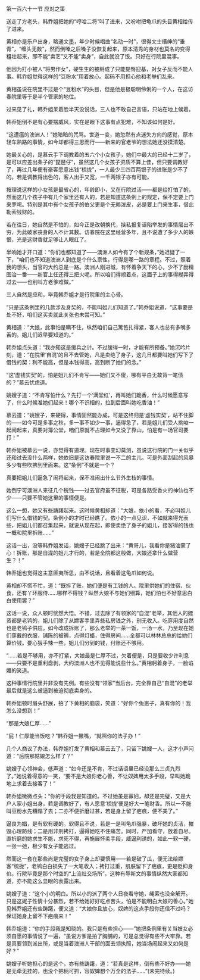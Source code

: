 

第一百六十一节 应对之策

送走了方老头，韩乔姐把她的“哼哈二将”叫了进来，又吩咐把龟爪的头目黄相给传了进来。

黄相亦是乐户出身，略通文墨，年少时候唱曲“名动一时”，很得文士缙绅的“垂青”，“缠头无数”，然而倒嗓之后嗓子没恢复起来，原本清秀的身材也莫名的变得粗壮起来，即不能“卖艺”又不能“卖身”，自此就没了饭。只好在行院里混事。

他因为打小被人“将男作女”，硬生生的被掰成了只能提臀迎基，对女子反而不能人事。韩乔姐觉得这样的“豆粉水”用着放心。起码不用担心他和老举们乱来。

黄相虽说在院里不过是个“豆粉水”的头目，但是他是极聪明伶俐的一个人，在这访春院里等于是半个管家的地位。

过来见了礼，韩乔姐呆着脸半天没说话，三人也不敢自己言语，只站在地上候着。

韩乔姐倒不是有心要摆威风，实在是眼下这事有点犯难，不知该如何是好。

“这遭瘟的澳洲人！”她暗暗的咒骂。世道一变，她忽然有点迷失方向的感觉，原本轻车熟路的事情，如今却都得三思而行――新来的官老爷的想法她还没摸清楚。

她最关心的，是慕云手下调教着的五六个小女孩子，她们中最大的已经十二岁了，是可以应差出条子的“琵琶仔”，虽然这几个女孩子资质不算上佳，但只要调教好了，再过几年便有豪客愿意出钱“梳拢”，一人最少三四百两银子的进账是少不了的。若是调教得出色的，客人出手又宽，一千两银子亦有可能。

按理说这样的小女孩是最省心的，年龄即小，又在行院过活――都是给打怕了的，然而这几个孩子中有几个家里还有人的，若是知道这条例上的规定，保不定要上门来罗唣。特别是其中有个女孩子的伯父更是个无赖泼皮，必是要上门来生事，借此勒索钱财的。

若在往日，她自然是不怕的，如今正是改朝换代，挟私报复诬陷举发的事情层出不穷，为此破家丧身的人不计其数。访春院在这里经营多年，且不说遭了多少人的嫉恨，光是这财香就足够让人眼红了。

半响她才开口道：“你们也都知道了――澳洲人如今有了个新规条，”她迟疑了一下，“咱们也不知道澳洲人到底是个什么禀性，行得是哪一路的章程。不过，照着我的想头，当官的大约总是一路。澳洲人刚进城，有怀着争天下的心，少不了励精图治一番――新官上任还得三把火呢。所以咱们得顺着点，这面子上的事得糊弄得过去――也别叫方老爹难做。”

三人自然是应和，毕竟韩乔姐才是行院里的主心骨。

“只是这条例里的几款涉及身契的，不能叫姐儿们知道了。”韩乔姐说道，“这事要是处不好，咱们这买卖就此关张也未尝可知。”

黄相道：“大娘，此事怕是瞒不住，纵然咱们自己篱笆扎得紧，客人也总有多嘴多舌的。姐儿们迟早要知道的。”

韩乔姐点头道：“我亦知这是缓兵之计。不过缓得一时，才能有所预备。”她沉吟片刻，道：“在院里‘自混’的且不去管她，凡是卖绝了身子，这几日都要叫她们写下了借钱的契：利不能高，但是本钱得高，高到断了她们的念。”

“这‘虚钱实契’的，怕是姐儿们不肯写――她们又不傻，哪有平白无故背一笔债的？”慕云忧虑道。

姚嫂子道：“不肯写怕什么？先打一个‘满堂红’，再叫她们跪香，什么时候愿意写了，什么时候准她们起来！哪个不识相的，拉到后面叫她吃香油！”

慕云道：“姚嫂子，来硬得，事情固然能办成，可是这终归是‘虚钱实契’，站不住脚的――如今可是多事之秋，多一事不如少一事，逼得急了，若是姐儿们受人挑唆一起闹起来，真要对簿公堂，咱们原就不占理如今又没了靠山，怕是有一场官司要打！”

韩乔姐被慕云一说，亦觉得有道理。现在时事变幻莫测，虽说这行院的门一关似乎还和过去没什么两样，她依旧是这访春院里说一不二的主儿。可是外面刮起的风暴多少有些吹拂到里面来。这“条例”不就是一个？

真要把姐儿们逼急了闹将起来，保不准闹出什么节外生枝的事情。

她倒宁可澳洲人来征几个税钱――过去官府虽不征税，可是各路受香火的神仙也不少――只要不管她这里的事情便是。

这么一想，她又有些踌躇起来。这时候黄相却道：“大娘，依小的看，不必叫姐儿们写什么借钱的契。条例小的才时已经瞧了。依小的一点见识，不如就来得光表些，把姐儿们都召集起来，就说从现在起，即使卖绝了身子的姐儿，接客得的钱也一概和院里拆账……”

这话一出，没等韩乔姐发话，姚嫂子已经跳了出来：“黄哥儿，我看你是猪油蒙了心！拆账，那是自混的姐儿才行的，若是全院都这般做，大娘还拿什么做营生？！”

韩乔姐也觉得这主意匪夷所思，由不说话，且看着这龟爪如何说。

黄相却不慌不忙，道：“既拆了账，她们便是有工钱的人。院里供她们的住宿、伙食，还有丫环服侍……哪样不得钱？纵然大娘不与她们细算，她们怕也不好意思白白使用罢？”

这话一说，众人顿时恍然大悟。不错，过去除了有领家的“自混”老举，其他人的嫖资都是老鸨的，姐儿们除了从嫖客手里弄些私房钱之外，别无收入。吃穿用度自然也是老鸨子供应。如今改成拆账了，那么老举的一茶一饭，一汤一水，乃至现在她们穿戴的衣服，铺陈的被褥，点得灯蜡，住得房间……全都可以林林总总的给她们算价钱。要心狠手辣一些，姐儿们分到的钱，付账还不够用。

“……若是不够用，亦不打紧，大娘最是仁厚不过，欠着便是，只是要收少许利息――只要不是重利盘剥，大约澳洲人也不见得能说些什么。”黄相躬着身子，一脸谄媚的笑道。

这种事情行院里并非没有先例。有些没有“领家”当后台，完全靠自己“自混”的老举最后就是这么被逼到被迫彻底卖身的。

韩乔姐顿时眉头舒展，拍了下黄相的脑袋，笑道：“好你个兔崽子，真有你的！我怎么没想到！”

“那是大娘仁厚……”

“屁！仁厚能当饭吃？”韩乔姐一撇嘴，“就照你的法子办！”

几个人商议了办法，韩乔姐打发了黄相和慕云去了，只留下姚嫂一人，这才小声问道：“后院那姑娘怎么样了？”

姚嫂子心领神会，低声道：“如今还是不肯，不过话语里已经没那么三贞九烈了。”她说着得意的一笑，“要不是大娘你老心善，不让奴婢用太多手段，早叫她跪地上求着去接客了！”

韩乔姐微微点头：“你的手段我是知道的。不过她虽是寡妇，却还是完璧，又是大户人家小姐出身，若是调教好了，有人愿意‘梳拢’便是好大一笔财香。所以一不能叫豆粉水先糟蹋了去；二亦不便折磨过甚，若是身上留了疤痕，便不美了。”

逼良为娼，是有软有硬的。软得且不说，若是一是叫龟爪强暴，破坏她的贞洁，摧毁心理防线；二是用非刑拷打，逼得她吃不住痛苦。同时，严加看守，放着自尽。直折磨的她求生不能，求死不得，再施展怀柔手段，威逼利诱的，如此一软一硬，一张一弛，极少有女子能逃过。

然而这一套在那些尚是完璧的女子身上却要慎用――若是破了瓜，便无法给嫖客“梳拢”，老鸨白白损失了一大笔收入；拷打过重，肌肤留下了疤痕，更是贬抑身价。行院毕竟是那个时空的“上流社交场所”，这种有辱斯文的事情纵然大家都知道，亦不能这么显眼的表露出来。

姚嫂子道：“这个小的明白。所以小的派了两个人日夜看守她，绳索也没全解开。只是这妮子性情十分暴烈，若不给她好好吃点苦头，怕是不能明白大娘的善心。”她见韩乔姐还有些踌躇，便又道：“大娘你且放心，奴婢的这点手段你还信不过吗？保证她身上留不下疤痕来！”

韩乔姐道：“你的手段我是知晓的。我只是有些担心――”她把条例里有关当妓女必须自愿的事情说了一遍，“虽说方爹是拍了胸脯的，可是总觉得有些不大牢靠。若是真要领到派出所，或是当着澳洲人干部的面去领执照，她当场闹起来又如何是好？”

姚嫂子听她担心的是这个，亦有些踌躇，道：“若真是这样，倒有些不好办――她是无牵无挂的，也没个把柄可抓，容奴婢想个万全的法子……”(未完待续。)

